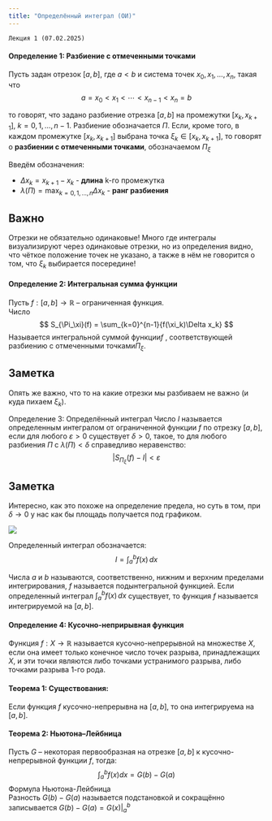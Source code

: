 ```yaml
---
title: "Определённый интеграл (ОИ)"
---
```

`Лекция 1 (07.02.2025)`

#### Определение 1: Разбиение с отмеченными точками
Пусть задан отрезок $[a, b]$, где $a < b$ и система точек $x_0, x_1, ..., x_n$, такая что 
$$
a = x_0 < x_1 < \cdots < x_{n-1} < x_n = b
$$

то говорят, что задано разбиение отрезка $[a, b]$ на промежутки $[x_k, x_{k+1}]$, $k = 0, 1, ..., n-1$. Разбиение обозначается $\Pi$. Если, кроме того, в каждом промежутке $[x_k, x_{k+1}]$ выбрана точка $\xi_k \in [x_k, x_{k+1}]$, то говорят о **разбиении с отмеченными точками**, обозначаемом $\Pi_\xi$

Введём обозначения:

- $\Delta x_k = x_{k+1} - x_k$ - **длина** k-го промежутка
- $\lambda(\Pi) = \max_{k=0,1,...,n} \Delta x_k$ - **ранг разбиения**

::: {.callout-important}
## Важно
Отрезки не обязательно одинаковые! Много где интегралы визуализируют через одинаковые отрезки, но из определения видно, что чёткое положение точек не указано, а также в нём не говорится о том, что $\xi_k$ выбирается посередине!
:::

#### Определение 2: Интегральная сумма функции
Пусть $f : [a, b] \rightarrow \mathbb{R}$ -- ограниченная функция.\
Число 
$$
S_{\Pi_\xi}(f) = \sum_{k=0}^{n-1}{f(\xi_k)\Delta x_k}
$$ 
Называется интегральной суммой функции$f$ , соответствующей разбиению с отмеченными точками$\Pi_\xi$.

::: {.callout-note}
## Заметка
Опять же важно, что то на какие отрезки мы разбиваем не важно (и куда пихаем $\xi_k$).
:::


Определение 3: Определённый интеграл
Число $I$ называется определенным интегралом от ограниченной функции $f$ по отрезку $[a, b]$, если для любого $\varepsilon > 0$ существует $\delta > 0$, такое, то для любого разбиения $\Pi$ с $\lambda(\Pi) < \delta$ справедливо неравенство:
$$
\vert S_{\Pi_\xi}(f) - I \vert < \varepsilon
$$

::: {.callout-note}
## Заметка
Интересно, как это похоже на определение предела, но суть в том, при $\delta \rightarrow 0$ у нас как бы площадь получается под графиком.
:::

![](pXDefiniteIntegral/int_vis.png){fig-align="center"}

Определенный интеграл обозначается:
$$
I = \int_a^b{f(x)\,dx}
$$

Числа $a$ и $b$ называются, соответственно, нижним и верхним пределами интегрирования, $f$ называется подынтегральной функцией. Если определенный интеграл $\int_a^b{f(x)\,dx}$ существует, то функция $f$ называется интегрируемой на $[a, b]$.


#### Определение 4: Кусочно-неприрывная функция
Функция $f : X \rightarrow \mathbb{R}$ называется кусочно-непрерывной на множестве $X$, если она имеет только конечное число точек разрыва, принадлежащих $X$, и эти точки являются либо точками устранимого разрыва, либо точками разрыва 1-го рода.


#### Теорема 1: Cуществования:
Если функция $f$ кусочно-непрерывна на $[a, b]$, то она интегрируема на $[a, b]$.


#### Теорема 2: Ньютона–Лейбница
Пусть $G$ – некоторая первообразная на отрезке $[a, b]$ к кусочно-непрерывной функции $f$, тогда:
$$
\int_a^b{f(x)dx} = G(b) - G(a)
$$
Формула Ньютона-Лейбница\
Разность $G(b) - G(a)$ называется подстановкой и сокращённо записывается $G(b) - G(a) = G(x)\Big|_a^b$
